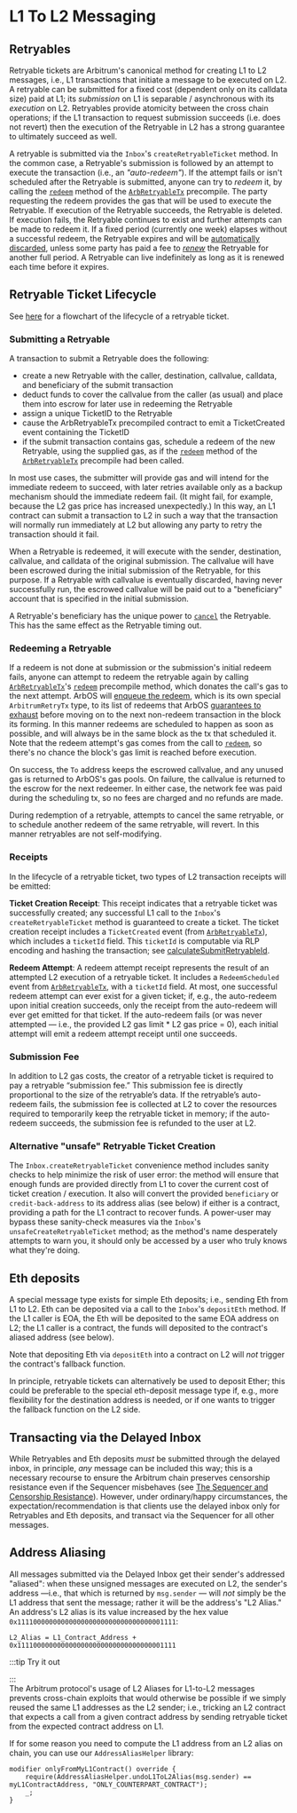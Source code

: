 
# L1 To L2 Messaging

## Retryables

Retryable tickets are Arbitrum's canonical method for creating L1 to L2 messages, i.e., L1 transactions that initiate a message to be executed on L2. A retryable can be submitted for a fixed cost (dependent only on its calldata size) paid at L1; its _submission_ on L1 is separable / asynchronous with its _execution_ on L2. Retryables provide atomicity between the cross chain operations; if the L1 transaction to request submission succeeds (i.e. does not revert) then the execution of the Retryable in L2 has a strong guarantee to ultimately succeed as well.

A retryable is submitted via the `Inbox`'s `createRetryableTicket` method. In the common case, a Retryable's submission is followed by an attempt to execute the transaction (i.e., an _"auto-redeem"_). If the attempt fails or isn't scheduled after the Retryable is submitted, anyone can try to _redeem_ it, by calling the [`redeem`](./precompiles#ArbRetryableTx) method of the [`ArbRetryableTx`](./precompiles#ArbRetryableTx) precompile. The party requesting the redeem provides the gas that will be used to execute the Retryable. If execution of the Retryable succeeds, the Retryable is deleted. If execution fails, the Retryable continues to exist and further attempts can be made to redeem it. If a fixed period (currently one week) elapses without a successful redeem, the Retryable expires and will be [automatically discarded][discard_link], unless some party has paid a fee to [_renew_][renew_link] the Retryable for another full period. A Retryable can live indefinitely as long as it is renewed each time before it expires.

[discard_link]: https://github.com/OffchainLabs/nitro/blob/fa36a0f138b8a7e684194f9840315d80c390f324/arbos/retryables/retryable.go#L262

[renew_link]: https://github.com/OffchainLabs/nitro/blob/fa36a0f138b8a7e684194f9840315d80c390f324/arbos/retryables/retryable.go#L207

## Retryable Ticket Lifecycle

See [here](../assets/retryable_flowchart.png) for a flowchart of the lifecycle of a retryable ticket.

### Submitting a Retryable

A transaction to submit a Retryable does the following:

-   create a new Retryable with the caller, destination, callvalue, calldata, and beneficiary of the submit transaction
-   deduct funds to cover the callvalue from the caller (as usual) and place them into escrow for later use in redeeming the Retryable
-   assign a unique TicketID to the Retryable
-   cause the ArbRetryableTx precompiled contract to emit a TicketCreated event containing the TicketID
-   if the submit transaction contains gas, schedule a redeem of the new Retryable, using the supplied gas, as if the [`redeem`](./precompiles#ArbRetryableTx) method of the [`ArbRetryableTx`](./precompiles#ArbRetryableTx) precompile had been called.

In most use cases, the submitter will provide gas and will intend for the immediate redeem to succeed, with later retries available only as a backup mechanism should the immediate redeem fail. (It might fail, for example, because the L2 gas price has increased unexpectedly.) In this way, an L1 contract can submit a transaction to L2 in such a way that the transaction will normally run immediately at L2 but allowing any party to retry the transaction should it fail.

When a Retryable is redeemed, it will execute with the sender, destination, callvalue, and calldata of the original submission. The callvalue will have been escrowed during the initial submission of the Retryable, for this purpose. If a Retryable with callvalue is eventually discarded, having never successfully run, the escrowed callvalue will be paid out to a "beneficiary" account that is specified in the initial submission.

A Retryable's beneficiary has the unique power to [`cancel`](./precompiles#ArbRetryableTx) the Retryable. This has the same effect as the Retryable timing out.

[moved_link]: https://github.com/OffchainLabs/nitro/blob/fa36a0f138b8a7e684194f9840315d80c390f324/arbos/tx_processor.go#L191

### Redeeming a Retryable

If a redeem is not done at submission or the submission's initial redeem fails, anyone can attempt to redeem the retryable again by calling [`ArbRetryableTx`](precompiles#ArbRetryableTx)'s [`redeem`](./precompiles#ArbRetryableTx) precompile method, which donates the call's gas to the next attempt. ArbOS will [enqueue the redeem][enqueue_link], which is its own special `ArbitrumRetryTx` type, to its list of redeems that ArbOS [guarantees to exhaust][exhaust_link] before moving on to the next non-redeem transaction in the block its forming. In this manner redeems are scheduled to happen as soon as possible, and will always be in the same block as the tx that scheduled it. Note that the redeem attempt's gas comes from the call to [`redeem`](./precompiles#ArbRetryableTx), so there's no chance the block's gas limit is reached before execution.

On success, the `To` address keeps the escrowed callvalue, and any unused gas is returned to ArbOS's gas pools. On failure, the callvalue is returned to the escrow for the next redeemer. In either case, the network fee was paid during the scheduling tx, so no fees are charged and no refunds are made.

During redemption of a retryable, attempts to cancel the same retryable, or to schedule another redeem of the same retryable, will revert. In this manner retryables are not self-modifying.

[enqueue_link]: https://github.com/OffchainLabs/nitro/blob/fa36a0f138b8a7e684194f9840315d80c390f324/arbos/block_processor.go#L245

[exhaust_link]: https://github.com/OffchainLabs/nitro/blob/fa36a0f138b8a7e684194f9840315d80c390f324/arbos/block_processor.go#L135

### Receipts

In the lifecycle of a retryable ticket, two types of L2 transaction receipts will be emitted:

**Ticket Creation Receipt**: This receipt indicates that a retryable ticket was successfully created; any successful L1 call to the `Inbox`'s `createRetryableTicket` method is guaranteed to create a ticket. The ticket creation receipt includes a `TicketCreated` event (from [`ArbRetryableTx`](./precompiles#ArbRetryableTx)), which includes a `ticketId` field. This `ticketId` is computable via RLP encoding and hashing the transaction; see [calculateSubmitRetryableId](https://github.com/OffchainLabs/arbitrum-sdk/blob/6cc143a3bb019dc4c39c8bcc4aeac9f1a48acb01/src/lib/message/L1ToL2Message.ts#L109).

**Redeem Attempt**: A redeem attempt receipt represents the result of an attempted L2 execution of a retryable ticket. It includes a `RedeemScheduled` event from [`ArbRetryableTx`](./precompiles#ArbRetryableTx), with a `ticketId` field. At most, one successful redeem attempt can ever exist for a given ticket; if, e.g., the auto-redeem upon initial creation succeeds, only the receipt from the auto-redeem will ever get emitted for that ticket. If the auto-redeem fails (or was never attempted — i.e., the provided L2 gas limit \* L2 gas price = 0), each initial attempt will emit a redeem attempt receipt until one succeeds.

### Submission Fee

In addition to L2 gas costs, the creator of a retryable ticket is required to pay a retryable “submission fee.” This submission fee is directly proportional to the size of the retryable’s data. If the retryable’s auto-redeem fails, the submission fee is collected at L2 to cover the resources required to temporarily keep the retryable ticket in memory; if the auto-redeem succeeds, the submission fee is refunded to the user at L2.

### Alternative "unsafe" Retryable Ticket Creation

The `Inbox.createRetryableTicket` convenience method includes sanity checks to help minimize the risk of user error: the method will ensure that enough funds are provided directly from L1 to cover the current cost of ticket creation / execution. It also will convert the provided `beneficiary` or `credit-back-address` to its address alias (see below) if either is a contract, providing a path for the L1 contract to recover funds. A power-user may bypass these sanity-check measures via the `Inbox`'s `unsafeCreateRetryableTicket` method; as the method's name desperately attempts to warn you, it should only be accessed by a user who truly knows what they're doing.

## Eth deposits

A special message type exists for simple Eth deposits; i.e., sending Eth from L1 to L2. Eth can be deposited via a call to the `Inbox`'s `depositEth` method. If the L1 caller is EOA, the Eth will be deposited to the same EOA address on L2; the L1 caller is a contract, the funds will deposited to the contract's aliased address (see below).

Note that depositing Eth via `depositEth` into a contract on L2 will _not_ trigger the contract's fallback function.

In principle, retryable tickets can alternatively be used to deposit Ether; this could be preferable to the special eth-deposit message type if, e.g., more flexibility for the destination address is needed, or if one wants to trigger the fallback function on the L2 side.

## Transacting via the Delayed Inbox

While Retryables and Eth deposits _must_ be submitted through the delayed inbox, in principle, _any_ message can be included this way; this is a necessary recourse to ensure the Arbitrum chain preserves censorship resistance even if the Sequencer misbehaves (see [The Sequencer and Censorship Resistance](../sequencer.mdx)). However, under ordinary/happy circumstances, the expectation/recommendation is that clients use the delayed inbox only for Retryables and Eth deposits, and transact via the Sequencer for all other messages.

## Address Aliasing

All messages submitted via the Delayed Inbox get their sender's addressed "aliased": when these unsigned messages are executed on L2, the sender's address —i.e., that which is returned by `msg.sender` — will _not_ simply be the L1 address that sent the message; rather it will be the address's "L2 Alias." An address's L2 alias is its value increased by the hex value `0x1111000000000000000000000000000000001111`:

```sol
L2_Alias = L1_Contract_Address + 0x1111000000000000000000000000000000001111
```

:::tip Try it out

<AddressAliasHelper />
:::
<br />
The Arbitrum protocol's usage of L2 Aliases for L1-to-L2 messages prevents cross-chain
exploits that would otherwise be possible if we simply reused the same L1 addresses
as the L2 sender; i.e., tricking an L2 contract that expects a call from a given
contract address by sending retryable ticket from the expected contract address on
L1.

If for some reason you need to compute the L1 address from an L2 alias on chain, you can use our `AddressAliasHelper` library:

```sol
modifier onlyFromMyL1Contract() override {
    require(AddressAliasHelper.undoL1ToL2Alias(msg.sender) == myL1ContractAddress, "ONLY_COUNTERPART_CONTRACT");
    _;
}
```
